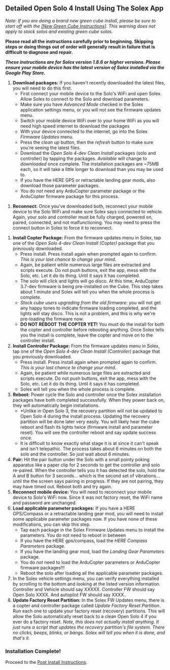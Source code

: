 == Detailed Open Solo 4 Install Using The Solex App ==
''Note: If you are doing a brand new green cube install, please be sure to start off with the [[[New Green Cube Instructions]]]. This warning does not apply to stock solos and existing green cube solos.''

'''Please read all the instructions carefully prior to beginning. Skipping steps or doing things out of order will generally result in failure that is difficult to diagnose and repair.'''

'''''These instructions are for Solex version 1.8.6 or higher versions.  Please ensure your mobile device has the latest version of Solex installed via the Google Play Store.'''''

# '''Download packages:''' If you haven't recently downloaded the latest files, you will need to do this first.
#* First connect your mobile device to the Solo's WiFi and open Solex.  Allow Solex to connect to the Solo and download parameters.
#* Make sure you have ''Advanced Mode'' checked in the Solex application settings menu, or you will not see the firmware updates menu.
#* Switch your mobile device WiFi over to your home WiFi as you will need high speed internet to download the packages
#* With your device connected to the internet, go into the Solex ''Firmware Updates'' menu.
#* Press the ''clean up'' button, then the ''refresh'' button to make sure you're seeing the latest files.
#* Download the ''Open Solo 4-dev Clean Install'' packages (solo and controller) by tapping the packages. ''Available'' will change to ''downloaded'' once complete. The installation packages are ~75MB each, so it will take a little longer to download than you may be used to.
#* If you have the HERE GPS or retractable landing gear mods, also download those parameter packages.
#* You do ''not'' need any ArduCopter parameter package or the ArduCopter firmware package for this process.

# '''Reconnect:''' Once you've downloaded both, reconnect your mobile device to the Solo WiFi and make sure Solex says connected to vehicle. Again, your solo and controller must be fully charged, powered on, paired, connected, and not malfunctioning. You may need to press the connect button in Solex to force it to reconnect.

# '''Install Copter Package:''' From the firmware updates menu in Solex, tap one of the ''Open Solo 4-dev Clean Install (Copter)'' package that you previously downloaded.
#* Press install. Press install again when prompted again to confirm. ''This is your last chance to change your mind''.
#* Again, be patient while numerous large files are extracted and scripts execute. Do not push buttons, exit the app, mess with the Solo, etc. Let it do its thing. Until it says it has completed.
#* The solo will click and lights will go disco.  At this time, ArduCopter 3.7-dev firmware is being pre-installed on the Cube. This step takes about 1 minute and Solex will tell you when the whole process is complete.
#* ''Stock cube users upgrading from the old firmware:'' you will not get any happy tones to indicate firmware loading completed, and the lights will stay disco. This is not a problem, and this is why we're pre-loading the firmware now.  
#* '''DO NOT REBOOT THE COPTER YET!''' You must do the install for both the copter and controller before rebooting anything. Once Solex tells you the install is complete, leave the copter and move on to the controller install.
# '''Install Controller Package:''' From the firmware updates menu in Solex, tap one of the ''Open Solo 4-dev Clean Install (Controller)'' package that you previously downloaded.
#* Press install. Press install again when prompted again to confirm. ''This is your last chance to change your mind''.
#* Again, be patient while numerous large files are extracted and scripts execute. Do not push buttons, exit the app, mess with the Solo, etc. Let it do its thing. Until it says it has completed.
#* Solex will tell you when the whole process is complete.
# '''Reboot:''' Power cycle the Solo and controller once the Solex installation packages have both completed successfully. When they power back on, they will automatically begin installations.
#* *Unlike in Open Solo 3, the recovery partition will not be updated to Open Solo 4 during the install process. Updating the recovery partition will be done later very easily. You will likely hear the cube reboot and flash its lights twice (firmware install and parameter reset). You will see the controller reboot and say update success once.
#* It is difficult to know exactly what stage it is at since it can't speak and isn't telepathic. The process takes about 6 minutes on both the solo and the controller.  So just wait about 6 minutes.
# '''Pair:''' Hit the pair button under the Solo with a small pointy poking apparatus like a paper clip for 2 seconds to get the controller and solo re-paired. When the controller tells you it has detected the solo, hold the A and B button for 3 seconds... which is the second set of vibrations... until the the screen says pairing in progress.  If they are not pairing, they may have timed out.  Reboot both and try again.
# '''Reconnect mobile device:''' You will need to reconnect your mobile device to Solo's WiFi now. Since it was not factory reset, the WiFi name and password are unchanged.
# '''Load applicable parameter packages:''' If you have a HERE GPS/Compass or a retractable landing gear mod, you will need to install some applicable parameter packages now.  If you have none of these modifications, you can skip this step.
#* Tap each package in the Solex Firmware Updates menu to install the parameters. You do not need to reboot in between
#* If you have the HERE gps/compass, load the ''HERE Compass Parameters'' package.
#* If you have the landing gear mod, load the ''Landing Gear Parameters'' package.
#* You do ''not'' need to load the ArduCopter parameters or ArduCopter firmware packages!!!
#* Reboot the solo after loading all the applicable parameter packages.
# In the Solex vehicle settings menu, you can verify everything installed by scrolling to the bottom and looking at the listed version information. Controller and Vehicle should say XXXXX.  Controller FW should say Open Solo XXXX.  And autopilot FW should say XXXX..
# '''Update Factory Reset Partition:''' In the Solex FW Updates menu, there is a copter and controller package called ''Update Factory Reset Partition''.  Run each one to update your factory reset (recovery) partitions.  This will allow the Solo automatically reset back to a clean Open Solo 4 if you ever do a factory reset.  ''Note, this does not actually install anything. It just runs a script that updates the recovery partition's file system.  There no clicks, beeps, blinks, or bangs.  Solex will tell you when it is done, and that's it.''

=== Installation Complete! ===
Proceed to the [[Post Install Instructions]].
